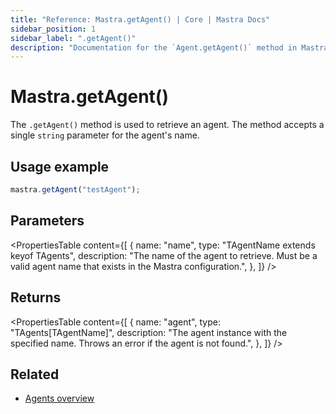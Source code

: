 ```yaml
---
title: "Reference: Mastra.getAgent() | Core | Mastra Docs"
sidebar_position: 1
sidebar_label: ".getAgent()"
description: "Documentation for the `Agent.getAgent()` method in Mastra, which retrieves an agent by name."
---
```


# Mastra.getAgent()

The `.getAgent()` method is used to retrieve an agent. The method accepts a single `string` parameter for the agent's name.

## Usage example

```typescript copy
mastra.getAgent("testAgent");
```

## Parameters

<PropertiesTable
  content={[
    {
      name: "name",
      type: "TAgentName extends keyof TAgents",
      description: "The name of the agent to retrieve. Must be a valid agent name that exists in the Mastra configuration.",
    },
  ]}
/>

## Returns

<PropertiesTable
  content={[
    {
      name: "agent",
      type: "TAgents[TAgentName]",
      description: "The agent instance with the specified name. Throws an error if the agent is not found.",
    },
  ]}
/>

## Related

- [Agents overview](/docs/agents/overview)
